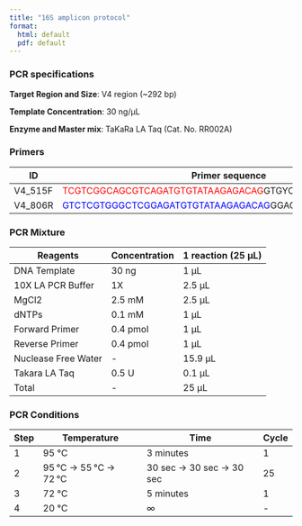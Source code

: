 ```yaml
---
title: "16S amplicon protocol"
format:
  html: default
  pdf: default
---
```


### PCR specifications

**Target Region and Size**: V4 region (\~292 bp)

**Template Concentration**: 30 ng/μL

**Enzyme and Master mix**: TaKaRa LA Taq (Cat. No. RR002A)

### **Primers**

| ID | Primer sequence | Length |
|----|----|----|
| V4_515F | <font color="red">TCGTCGGCAGCGTCAGATGTGTATAAGAGACAG</font>GTGYCAGCMGCCGCGGTAA | 52 |
| V4_806R | <font color="blue">GTCTCGTGGGCTCGGAGATGTGTATAAGAGACAG</font>GGACTACNVGGGTWTCTAAT | 54 |

### **PCR Mixture**

| Reagents            | Concentration | 1 reaction (25 μL) |
|---------------------|---------------|--------------------|
| DNA Template        | 30 ng         | 1 μL               |
| 10X LA PCR Buffer   | 1X            | 2.5 μL             |
| MgCl2               | 2.5 mM        | 2.5 μL             |
| dNTPs               | 0.1 mM        | 1 μL               |
| Forward Primer      | 0.4 pmol      | 1 μL               |
| Reverse Primer      | 0.4 pmol      | 1 μL               |
| Nuclease Free Water | \-            | 15.9 μL            |
| Takara LA Taq       | 0.5 U         | 0.1 μL             |
| Total               | \-            | 25 μL              |

### **PCR Conditions**

| Step | Temperature           | Time                     | Cycle |
|------|-----------------------|--------------------------|-------|
| 1    | 95 °C                 | 3 minutes                | 1     |
| 2    | 95 °C → 55 °C → 72 °C | 30 sec → 30 sec → 30 sec | 25    |
| 3    | 72 °C                 | 5 minutes                | 1     |
| 4    | 20 °C                 | ∞                        | \-    |
